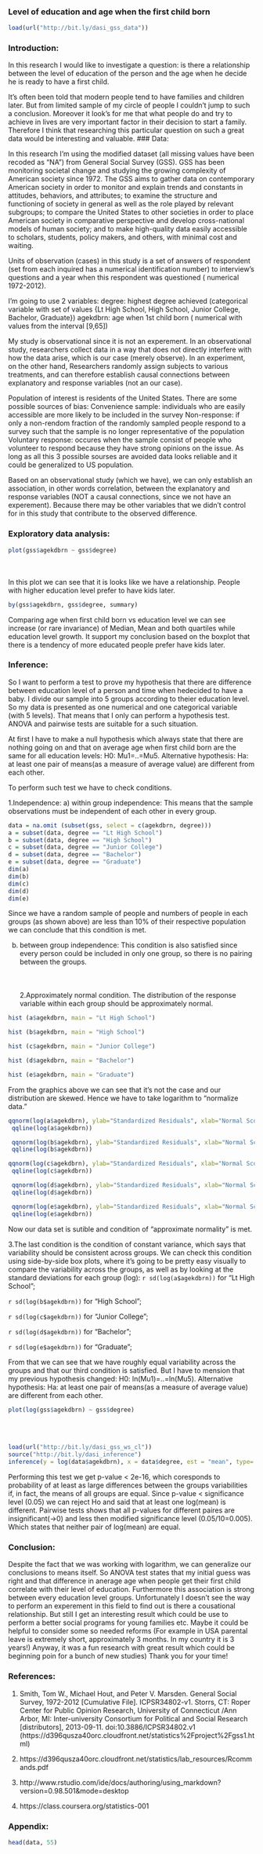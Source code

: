 <!-- Make sure that the knitr package is installed and loaded. -->
<!-- For more info on the package options see http://yihui.name/knitr/options -->

<!-- Replace below with the title of your project -->
### Level of education and age when the first child born

<!-- Enter the code required to load your data in the space below. The data will be loaded but the line of code won't show up in your write up (echo=FALSE) in order to save space-->
```r
load(url("http://bit.ly/dasi_gss_data"))
```

<!-- In the remainder of the document, add R code chunks as needed -->

### Introduction:
In this research I would like to investigate a question:
is there a relationship between the level of education of the person and the age when he decide he is ready to have a first child.

It's often been told that modern people tend to have families and children later. But from limited sample of my circle of people I couldn't jump to such a conclusion. Moreover it look's for me that what people do and try to achieve in lives are very important factor in their decision to start a family. Therefore I think that researching this particular question on such a great data would be interesting and valuable.
### Data:

In this research I'm using the modified dataset (all missing values have been recoded as "NA") from General Social Survey (GSS). GSS has been monitoring societal change and studying the growing complexity of American society since 1972. The GSS aims to gather data on contemporary American society in order to monitor and explain trends and constants in attitudes, behaviors, and attributes; to examine the structure and functioning of society in general as well as the role played by relevant subgroups; to compare the United States to other societies in order to place American society in comparative perspective and develop cross-national models of human society; and to make high-quality data easily accessible to scholars, students, policy makers, and others, with minimal cost and waiting.

Units of observation (cases) in this study is a set of answers of respondent (set from each inquired has a numerical identification number) to interview's questions and a year when this respondent was questioned ( numerical 1972-2012).

I'm going to use 2 variables:
degree: highest degree achieved (categorical variable with set of values {Lt High School, High School, Junior College, Bachelor, Graduate})
agekdbrn: age when 1st child born ( numerical with values from the interval [9,65])

My study is observational since it is not an experement.
In an observational study, researchers collect data in a way that does not directly interfere with how the data arise, which is our case (merely observe).  In an experiment, on the other hand, Researchers randomly assign subjects to various treatments, and can therefore establish causal connections between explanatory and response variables (not an our case).

Population of interest is residents of the United States. There are some possible sources of bias:
Convenience sample: individuals who are easily accessible are more likely to be included in the survey
Non-response:  if only a non-rendom fraction of the randomly sampled people respond to a survey such that the sample is no longer representative of the population
Voluntary response: occures when the sample consist of people who volunteer to respond because they have strong opinions on the issue.
As long as all this 3 possible sourses are avoided data looks reliable and it could be generalized to US population. 

Based on an observational study (which we have), we can only establish an association, in other words correlation, between the explanatory and response variables (NOT a causal connections, since we not have an experement). Because there may be other variables that we didn't control for in this study that contribute to the observed difference.

### Exploratory data analysis:

```r
plot(gss$agekdbrn ~ gss$degree)
```
<br></br>
In this plot we can see that it is looks like we have a relationship. People with higher education level prefer to have kids later.

```r
by(gss$agekdbrn, gss$degree, summary)

```
Comparing age when first child born vs education level we can see increase (or rare invariance) of Median, Mean and both quartiles while education level growth. It support my conclusion based on the boxplot that there is a tendency of more educated people prefer have kids later.

### Inference:
So I want to perform a test to prove my hypothesis that there are difference between education level of a person and time when he\she decided to have a baby. I divide our sample into 5 groups according to theier education level. So my data is presented as one numerical and one categorical variable (with 5 levels). That means that I only can perform a hypothesis test. ANOVA and pairwise tests are suitable for a such situation.

At first I have to make a null hypothesis which always state that there are nothing going on and that on average age when first child born are the same for all education levels: H0: Mu1=..=Mu5.
Alternative hypothesis: Ha: at least one pair of means(as a measure of average value) are different from each other.

To perform such test we have to check conditions.


1.Independence:
a) within group independence:
This means that the sample observations must be independent of each other in every group.

```r
data = na.omit (subset(gss, select = c(agekdbrn, degree)))
a = subset(data, degree == "Lt High School")
b = subset(data, degree == "High School")
c = subset(data, degree == "Junior College")
d = subset(data, degree == "Bachelor")
e = subset(data, degree == "Graduate")
dim(a)
dim(b)
dim(c)
dim(d)
dim(e)
```

Since we have a random sample of people and numbers of people in each groups (as shown above) are less than 10% of their respective population we can conclude that this condition is met.

b) between group independence:
This condition is also satisfied since every person could be included in only one group, so there is no pairing between the groups.
<br></br>
<br></br>
2.Approximately normal condition.
The distribution of the response variable within each group should be approximately normal.

```r
hist (a$agekdbrn, main = "Lt High School")
```

```r
hist (b$agekdbrn, main = "High School")
```

```r
hist (c$agekdbrn, main = "Junior College")
```

```r
hist (d$agekdbrn, main = "Bachelor")
```

```r
hist (e$agekdbrn, main = "Graduate")
```
From the graphics above we can see that it's not the case and our distribution are skewed. Hence we have to take logarithm to "normalize data."

```r
qqnorm(log(a$agekdbrn), ylab="Standardized Residuals", xlab="Normal Scores", main="Lt High School")
 qqline(log(a$agekdbrn))
```

```r
 qqnorm(log(b$agekdbrn), ylab="Standardized Residuals", xlab="Normal Scores", main="High School")
 qqline(log(b$agekdbrn))
```

```r
qqnorm(log(c$agekdbrn), ylab="Standardized Residuals", xlab="Normal Scores", main="Junior College")
 qqline(log(c$agekdbrn))
```

```r
 qqnorm(log(d$agekdbrn), ylab="Standardized Residuals", xlab="Normal Scores", main="Bachelor")
 qqline(log(d$agekdbrn))
```

```r
 qqnorm(log(e$agekdbrn), ylab="Standardized Residuals", xlab="Normal Scores", main="Graduate")
 qqline(log(e$agekdbrn))
```
Now our data set is sutible and condition of "approximate normality" is met.

3.The last condition is the condition of constant variance, which says that variability should be consistent across groups.
We can check this condition using side-by-side box plots, where it's going to be pretty easy visually to compare the variability across the groups, as well as by looking at the standard deviations for each group (log):
`r sd(log(a$agekdbrn))` for "Lt High School";

`r sd(log(b$agekdbrn))` for "High School"; 

`r sd(log(c$agekdbrn))` for "Junior College";

`r sd(log(d$agekdbrn))` for "Bachelor";

`r sd(log(e$agekdbrn))` for "Graduate";

From that we can see that we have roughly equal variability across the groups and that our third condition is satisfied. But I have to mension that my previous hypothesis changed:
H0: ln(Mu1)=..=ln(Mu5).
Alternative hypothesis: Ha: at least one pair of means(as a measure of average value) are different from each other.

```r
plot(log(gss$agekdbrn) ~ gss$degree)
```
</br>
</br>
```r
load(url("http://bit.ly/dasi_gss_ws_cl"))
source("http://bit.ly/dasi_inference")
inference(y = log(data$agekdbrn), x = data$degree, est = "mean", type= "ht", alternative= "greater", method = "theoretical", inf_plot = FALSE, sum_stats = TRUE)

```
Performing this test we get p-value < 2e-16, which coresponds to probability of at least as large differences between the groups variabilities if, in fact, the means of all groups are equal. Since p-value < significance level (0.05) we can reject Ho and said that at least one log(mean) is different.
Pairwise tests shows that all p-values for different paires are insignificant(->0) and less then modified significance level (0.05/10=0.005). Which states that neither pair of log(mean) are equal.
</br>

### Conclusion:

Despite the fact that we was working with logarithm, we can generalize our conclusions to means itself. So ANOVA test states that my initial guess was right and that difference in anerage age when people get their first child correlate with their level of education. Furthermore this association is strong between every education level groups.
Unfortunately I doesn't see the way to perform an experement in this field to find out is there a cousational relationship. But still I get an interesting result which could be use to perform a better social programs for young families etc. Maybe it could be helpful to consider some so needed reforms (For example in USA parental leave is extremely short, approximately 3 months. In my country it is 3 years!) 
Anyway, it was a fun research with great result which could be beginning poin for a bunch of new studies)
Thank you for your time!

### References:
1. Smith, Tom W., Michael Hout, and Peter V. Marsden. General Social Survey, 1972-2012 [Cumulative File]. ICPSR34802-v1. Storrs, CT: Roper Center for Public Opinion Research, University of Connecticut /Ann Arbor, MI: Inter-university Consortium for Political and Social Research [distributors], 2013-09-11. doi:10.3886/ICPSR34802.v1 (https://d396qusza40orc.cloudfront.net/statistics%2Fproject%2Fgss1.html)

2. https://d396qusza40orc.cloudfront.net/statistics/lab_resources/Rcommands.pdf

3. http://www.rstudio.com/ide/docs/authoring/using_markdown?version=0.98.501&mode=desktop

4. https://class.coursera.org/statistics-001

### Appendix:
```r
head(data, 55)
```


